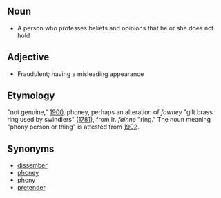 == Noun ==
* A person who professes beliefs and opinions that he or she does not hold

== Adjective ==
* Fraudulent; having a misleading appearance

== Etymology ==
"not genuine," [[wikipedia:1900|1900]], phoney, perhaps an alteration of ''fawney'' "gilt brass ring used by swindlers" ([[wikipedia:1781|1781]]), from Ir. ''fainne'' "ring." The noun meaning "phony person or thing" is attested from [[wikipedia:1902|1902]].

== Synonyms ==
* [[dissember]]
* [[phoney]]
* [[phony]]
* [[pretender]]